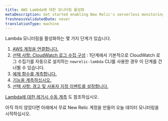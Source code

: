 ```yaml
---
title: AWS Lambda에 대한 모니터링 활성화
metaDescription: Get started enabling New Relic's serverless monitoring for AWS Lambda.
freshnessValidatedDate: never
translationType: machine
---
```


Lambda 모니터링을 활성화하는 몇 가지 단계가 있습니다.

1. [AWS 계정을 연결합니다.](/docs/serverless-function-monitoring/aws-lambda-monitoring/enable-lambda-monitoring/account-linking)
2. [선택 사항: CloudWatch 로그 수집 구성](/docs/logs/enable-log-management-new-relic/enable-log-monitoring-new-relic/aws-lambda-sending-cloudwatch-logs) : 1단계에서 기본적으로 CloudWatch 로그 수집기를 자동으로 설치하는 `newrelic-lambda` CLI를 사용한 경우 이 단계를 건너뛸 수 있습니다.
3. [예제 함수를 계측합니다.](/docs/serverless-function-monitoring/aws-lambda-monitoring/enable-lambda-monitoring/instrument-example)
4. [기능을 계측하십시오.](/docs/serverless-function-monitoring/aws-lambda-monitoring/enable-lambda-monitoring/instrument-your-own)
5. [선택 사항: 경고 및 사용자 지정 이벤트를 설정합니다.](/docs/serverless-function-monitoring/aws-lambda-monitoring/enable-lambda-monitoring/configure-serverless-monitoring-aws-lambda)

[Lambda에 대한 레거시 수동 계측](/docs/serverless-function-monitoring/aws-lambda-monitoring/enable-lambda-monitoring/enable-serverless-monitoring-aws-lambda-legacy) 도 참조하십시오.

<InstallFeedback/>

아직 하지 않았다면 아래에서 무료 New Relic 계정을 만들어 오늘 데이터 모니터링을 시작하십시오.

<InlineSignup/>